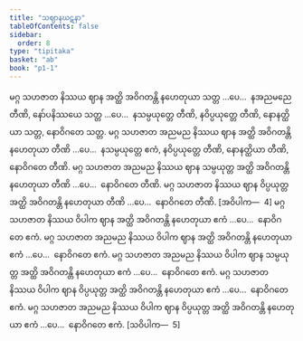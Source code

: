 ```yaml
---
title: "သဈာနဃဋနာ"
tableOfContents: false
sidebar:
  order: 8
type: "tipitaka"
basket: "ab"
book: "p1-1"
---
```



<DynamicBreadcrumb />

<Division number="478" book="p1-1" e="ch" v="36" p="174">

<Paragraph number="1602" book="p1-1">
မဂ္ဂ သဟဇာတ နိဿယ ဈာန အတ္ထိ အဝိဂတန္တိ နဟေတုယာ သတ္တ …ပေ…  နအညမညေ တီဏိ, နော်ပနိဿယေ သတ္တ …ပေ…  နသမ္ပယုတ္တေ တီဏိ, နဝိပ္ပယုတ္တေ တီဏိ, နောနတ္ထိယာ သတ္တ, နောဝိဂတေ သတ္တ.
</Paragraph>

<Paragraph number="1603" book="p1-1">
မဂ္ဂ သဟဇာတ အညမည နိဿယ ဈာန အတ္ထိ အဝိဂတန္တိ နဟေတုယာ တီဏိ …ပေ…  နသမ္ပယုတ္တေ ဧကံ, နဝိပ္ပယုတ္တေ တီဏိ, နောနတ္ထိယာ တီဏိ, နောဝိဂတေ တီဏိ.
</Paragraph>

<Paragraph number="1604" book="p1-1">
မဂ္ဂ သဟဇာတ အညမည နိဿယ ဈာန သမ္ပယုတ္တ အတ္ထိ အဝိဂတန္တိ နဟေတုယာ တီဏိ …ပေ…  နောဝိဂတေ တီဏိ.
</Paragraph>

<Paragraph number="1605" book="p1-1">
မဂ္ဂ သဟဇာတ နိဿယ ဈာန ဝိပ္ပယုတ္တ အတ္ထိ အဝိဂတန္တိ နဟေတုယာ တီဏိ …ပေ…  နောဝိဂတေ တီဏိ. [အဝိပါက—  4]
</Paragraph>

<Paragraph number="1606" book="p1-1">
မဂ္ဂ သဟဇာတ နိဿယ ဝိပါက ဈာန အတ္ထိ အဝိဂတန္တိ နဟေတုယာ ဧကံ …ပေ…  နောဝိဂတေ ဧကံ.
</Paragraph>

<Paragraph number="1607" book="p1-1">
မဂ္ဂ သဟဇာတ အညမည နိဿယ ဝိပါက ဈာန အတ္ထိ အဝိဂတန္တိ နဟေတုယာ ဧကံ …ပေ…  နောဝိဂတေ ဧကံ.
</Paragraph>

<Paragraph number="1608" book="p1-1">
မဂ္ဂ သဟဇာတ အညမည နိဿယ ဝိပါက ဈာန သမ္ပယုတ္တ အတ္ထိ အဝိဂတန္တိ နဟေတုယာ ဧကံ …ပေ…  နောဝိဂတေ ဧကံ.
</Paragraph>

<Paragraph number="1609" book="p1-1">
မဂ္ဂ သဟဇာတ နိဿယ ဝိပါက ဈာန ဝိပ္ပယုတ္တ အတ္ထိ အဝိဂတန္တိ နဟေတုယာ ဧကံ …ပေ…  နောဝိဂတေ ဧကံ.
</Paragraph>

<Paragraph number="1610" book="p1-1">
မဂ္ဂ သဟဇာတ အညမည နိဿယ ဝိပါက ဈာန ဝိပ္ပယုတ္တ အတ္ထိ အဝိဂတန္တိ နဟေတုယာ ဧကံ …ပေ…  နောဝိဂတေ ဧကံ. [သဝိပါက—  5]
</Paragraph>
</Division>